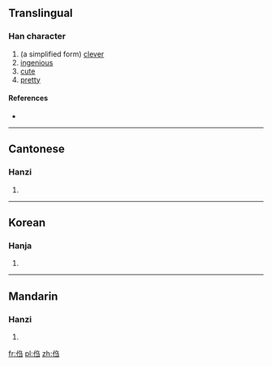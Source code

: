 ==Translingual==

===Han character===
{{Han char|rn=9|rad=人|as=05|sn=7|four=27277|canj=ONSM|ids=⿰亻刍}}

# (a simplified form) [[clever]]
# [[ingenious]]
# [[cute]]
# [[pretty]]

====References====
* {{Han ref|kx=0100.021|hdz=10137.080|uh=3447|ud=13383}}

----

==Cantonese==

===Hanzi===
{{yue-hanzi|jyut=[[zaau3]]|y=jaau3}}

# {{defn|lang=yue|sort=人05}}

----

==Korean==

===Hanja===
{{ko-hanja|hangeul=추|rv=chu|mr=ch'u|y=chwu|eumhun=[[고용]]되다|ehrv=goyongdoeda|ehmr=koyongdoeda|ehy=koyongtoyta}}

# {{defn|lang=ko|sort=人05}}

----

==Mandarin==

===Hanzi===
{{cmn-hanzi|pin=[[zhòu]] ([[zhou4]])|wg=chou<sup>4</sup>}}

# {{defn|lang=cmn|sort=人05}}

[[fr:㑇]]
[[pl:㑇]]
[[zh:㑇]]